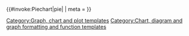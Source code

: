 <templatestyles src="Piechart/style.css"/>
{{#invoke:Piechart|pie| {{{1|[
 {"label": "wieś: $v", "value": 45}, 
 {"label": "miasto: $v"}
]}}}
| meta = {{{meta|
{}
}}}
}}<noinclude>
{{doc}}
</noinclude>
[[Category:Graph, chart and plot templates]]
[[Category:Chart, diagram and graph formatting and function templates]]